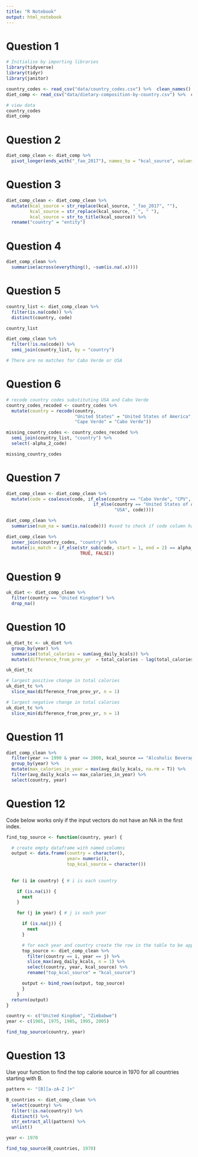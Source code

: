 ```yaml
---
title: "R Notebook"
output: html_notebook
---
```


# Question 1

```r
# Initialise by importing libraries
library(tidyverse)
library(tidyr)
library(janitor)

country_codes <- read_csv("data/country_codes.csv") %>%  clean_names()
diet_comp <- read_csv("data/dietary-composition-by-country.csv") %>%  clean_names()

```

```r
# view data
country_codes
diet_comp

```
# Question 2

```r

diet_comp_clean <- diet_comp %>% 
  pivot_longer(ends_with("_fao_2017"), names_to = "kcal_source", values_to = "avg_daily_kcals")

```

# Question 3

```r

diet_comp_clean <- diet_comp_clean %>% 
  mutate(kcal_source = str_replace(kcal_source, "_fao_2017", ""),
         kcal_source = str_replace(kcal_source, "_", " "),
         kcal_source = str_to_title(kcal_source)) %>% 
  rename("country" = "entity")

```

# Question 4

```r

diet_comp_clean %>% 
  summarise(across(everything(), ~sum(is.na(.x))))

```

# Question 5

```r

country_list <- diet_comp_clean %>% 
  filter(is.na(code)) %>% 
  distinct(country, code)

country_list

diet_comp_clean %>% 
  filter(!is.na(code)) %>%
  semi_join(country_list, by = "country")

# There are no matches for Cabo Verde or USA

```

# Question 6

```r
# recode country codes substituting USA and Cabo Verde
country_codes_recoded <- country_codes %>% 
  mutate(country = recode(country,
                          "United States" = "United States of America",
                          "Cape Verde" = "Cabo Verde"))

missing_country_codes <- country_codes_recoded %>% 
  semi_join(country_list, "country") %>% 
  select(-alpha_2_code)

missing_country_codes

```

# Question 7

```r

diet_comp_clean <- diet_comp_clean %>% 
  mutate(code = coalesce(code, if_else(country == "Cabo Verde", "CPV",
                                 if_else(country == "United States of America",
                                         "USA", code))))

diet_comp_clean %>% 
  summarise(num_na = sum(is.na(code))) #used to check if code column has any NAs

```

```r

diet_comp_clean %>% 
  inner_join(country_codes, "country") %>% 
  mutate(is_match = if_else(str_sub(code, start = 1, end = 2) == alpha_2_code,
                            TRUE, FALSE))

```

# Question 9

```r

uk_diet <- diet_comp_clean %>% 
  filter(country == "United Kingdom") %>% 
  drop_na()

```

# Question 10

```r

uk_diet_tc <- uk_diet %>%
  group_by(year) %>% 
  summarise(total_calories = sum(avg_daily_kcals)) %>% 
  mutate(difference_from_prev_yr  = total_calories - lag(total_calories, 1))

uk_diet_tc

# largest positive change in total calories
uk_diet_tc %>%
  slice_max(difference_from_prev_yr, n = 1)

# largest negative change in total calories
uk_diet_tc %>% 
  slice_min(difference_from_prev_yr, n = 1)

```

# Question 11

```r

diet_comp_clean %>% 
  filter(year >= 1990 & year <= 2000, kcal_source == "Alcoholic Beverages") %>%
  group_by(year) %>% 
  mutate(max_calories_in_year = max(avg_daily_kcals, na.rm = T)) %>% 
  filter(avg_daily_kcals == max_calories_in_year) %>% 
  select(country, year)

```

# Question 12

Code below works only if the input vectors do not have an NA in the first index.

```r

find_top_source <- function(country, year) {

  # create empty dataframe with named columns
  output <- data.frame(country = character(),
                       year= numeric(),
                       top_kcal_source = character()) 
  
  
  for (i in country) { # i is each country

    if (is.na(i)) {
      next
    }

    for (j in year) { # j is each year

      if (is.na(j)) {
        next
      }

      # for each year and country create the row in the table to be appended to the master output table
      top_source <- diet_comp_clean %>%
        filter(country == i, year == j) %>%
        slice_max(avg_daily_kcals, n = 1) %>%
        select(country, year, kcal_source) %>% 
        rename("top_kcal_source" = "kcal_source")

      output <- bind_rows(output, top_source)
      }
    }
  return(output)
}

country <- c("United Kingdom", "Zimbabwe")
year <- c(1965, 1975, 1985, 1995, 2005)

find_top_source(country, year)

```
# Question 13

Use your function to find the top calorie source in 1970 for all countries starting with B.

```r

pattern <- "[B][a-zA-Z ]+"

B_countries <- diet_comp_clean %>%
  select(country) %>% 
  filter(!is.na(country)) %>% 
  distinct() %>% 
  str_extract_all(pattern) %>%
  unlist()

year <- 1970

find_top_source(B_countries, 1970)

```

